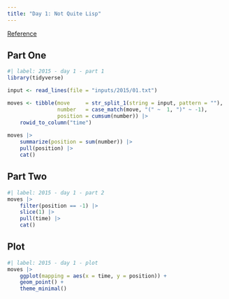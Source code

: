 ```yaml
---
title: "Day 1: Not Quite Lisp"
---
```


[Reference](https://adventofcode.com/2015/day/1)

## Part One

```r
#| label: 2015 - day 1 - part 1
library(tidyverse)

input <- read_lines(file = "inputs/2015/01.txt")

moves <- tibble(move     = str_split_1(string = input, pattern = ""),
                number   = case_match(move, "(" ~  1, ")" ~ -1),
                position = cumsum(number)) |> 
    rowid_to_column("time")
    
moves |> 
    summarize(position = sum(number)) |> 
    pull(position) |> 
    cat()
```

## Part Two

```r
#| label: 2015 - day 1 - part 2
moves |> 
    filter(position == -1) |> 
    slice(1) |> 
    pull(time) |> 
    cat()
```

## Plot

```r
#| label: 2015 - day 1 - plot
moves |> 
    ggplot(mapping = aes(x = time, y = position)) +
    geom_point() +
    theme_minimal()
```


